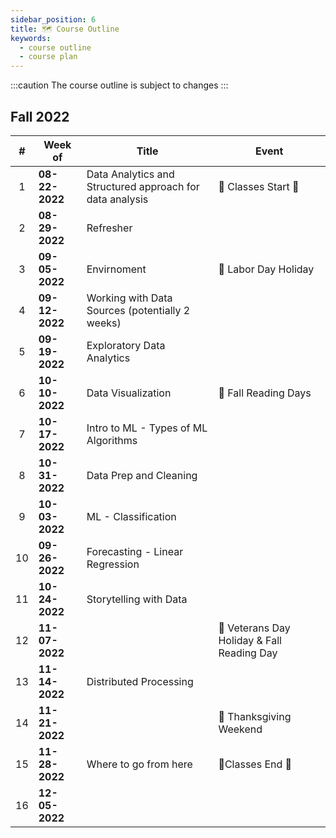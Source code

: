 ```yaml
---
sidebar_position: 6
title: 🗺️ Course Outline
keywords:
  - course outline
  - course plan
---
```


:::caution
The course outline is subject to changes
:::

## Fall 2022

|  #  | Week of        | Title                                                    | Event                                      |
| :-: | -------------- | -------------------------------------------------------- | ------------------------------------------ |
|  1  | **08-22-2022** | Data Analytics and Structured approach for data analysis | 🏁 Classes Start 🚦                        |
|  2  | **08-29-2022** | Refresher                                                |                                            |
|  3  | **09-05-2022** | Envirnoment                                              | 🎉 Labor Day Holiday                       |
|  4  | **09-12-2022** | Working with Data Sources (potentially 2 weeks)          |                                            |
|  5  | **09-19-2022** | Exploratory Data Analytics                               |                                            |
|  6  | **10-10-2022** | Data Visualization                                       | 🎉 Fall Reading Days                       |
|  7  | **10-17-2022** | Intro to ML - Types of ML Algorithms                     |                                            |
|  8  | **10-31-2022** | Data Prep and Cleaning                                   |                                            |
|  9  | **10-03-2022** | ML - Classification                                      |                                            |
| 10  | **09-26-2022** | Forecasting - Linear Regression                          |                                            |
| 11  | **10-24-2022** | Storytelling with Data                                   |                                            |
| 12  | **11-07-2022** |                                                          | 🎉 Veterans Day Holiday & Fall Reading Day |
| 13  | **11-14-2022** | Distributed Processing                                   |                                            |
| 14  | **11-21-2022** |                                                          | 🎉 Thanksgiving Weekend                    |
| 15  | **11-28-2022** | Where to go from here                                    | 🚩Classes End 🚦                           |
| 16  | **12-05-2022** |                                                          |                                            |

